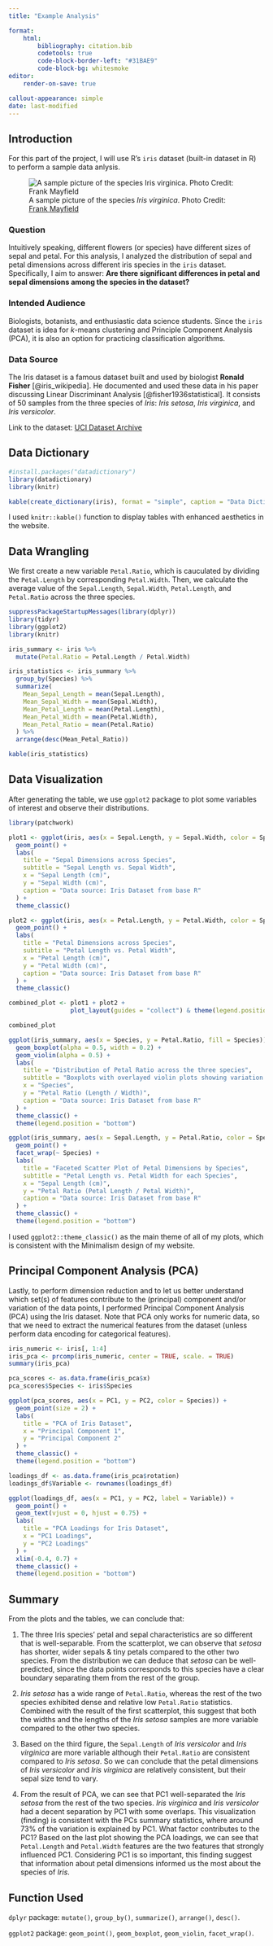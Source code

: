 ```yaml
---
title: "Example Analysis"

format: 
    html:
        bibliography: citation.bib
        codetools: true
        code-block-border-left: "#31BAE9"
        code-block-bg: whitesmoke
editor:
    render-on-save: true

callout-appearance: simple
date: last-modified
---
```


## Introduction
For this part of the project, I will use R's `iris` dataset (built-in dataset in R) to perform a sample data anlysis. 

:::{.column-page-inset}
![A sample picture of the species *Iris virginica*. Photo Credit: 
[Frank Mayfield](https://www.flickr.com/photos/33397993@N05)](iris_virginica.png)
:::

### Question

Intuitively speaking, different flowers (or species) have different sizes of sepal and petal. For this analysis, I analyzed the distribution of sepal and petal dimensions across different iris species in the `iris` dataset. Specifically, I aim to answer: **Are there significant differences in petal and sepal dimensions among the species in the dataset?**

### Intended Audience

Biologists, botanists, and enthusiastic data science students. Since the `iris` dataset is idea for *k*-means clustering and Principle Component Analysis (PCA), it is also an option for practicing classification algorithms.

### Data Source

The Iris dataset is a famous dataset built and used by biologist **Ronald Fisher** [@iris_wikipedia]. He documented and used these data in his paper discussing Linear Discriminant Analysis [@fisher1936statistical]. It consists of 50 samples from the three species of *Iris*: *Iris setosa*, *Iris virginica*, and *Iris versicolor*.

Link to the dataset: [UCI Dataset Archive](https://archive.ics.uci.edu/dataset/53/iris){.external target="_blank"}


## Data Dictionary

```r
#install.packages("datadictionary")
library(datadictionary)
library(knitr)

kable(create_dictionary(iris), format = "simple", caption = "Data Dictionary of the Iris dataset")
```

::: {.callout-tip}
I used `knitr::kable()` function to display tables with enhanced aesthetics in the website.
:::

## Data Wrangling

We first create a new variable `Petal.Ratio`, which is cauculated by dividing the `Petal.Length` by corresponding `Petal.Width`.
Then, we calculate the average value of the `Sepal.Length`, `Sepal.Width`, `Petal.Length`, and `Petal.Ratio` across the three species.
```r
suppressPackageStartupMessages(library(dplyr))
library(tidyr)
library(ggplot2)
library(knitr)

iris_summary <- iris %>%
  mutate(Petal.Ratio = Petal.Length / Petal.Width)

iris_statistics <- iris_summary %>%
  group_by(Species) %>%
  summarize(
    Mean_Sepal_Length = mean(Sepal.Length),
    Mean_Sepal_Width = mean(Sepal.Width),
    Mean_Petal_Length = mean(Petal.Length),
    Mean_Petal_Width = mean(Petal.Width),
    Mean_Petal_Ratio = mean(Petal.Ratio)
  ) %>%
  arrange(desc(Mean_Petal_Ratio))

kable(iris_statistics)

```

## Data Visualization

After generating the table, we use `ggplot2` package to plot some variables of interest and observe their distributions.

```r
library(patchwork)

plot1 <- ggplot(iris, aes(x = Sepal.Length, y = Sepal.Width, color = Species)) +
  geom_point() +
  labs(
    title = "Sepal Dimensions across Species",
    subtitle = "Sepal Length vs. Sepal Width",
    x = "Sepal Length (cm)",
    y = "Sepal Width (cm)",
    caption = "Data source: Iris Dataset from base R"
  ) +
  theme_classic()

plot2 <- ggplot(iris, aes(x = Petal.Length, y = Petal.Width, color = Species)) +
  geom_point() +
  labs(
    title = "Petal Dimensions across Species",
    subtitle = "Petal Length vs. Petal Width",
    x = "Petal Length (cm)",
    y = "Petal Width (cm)",
    caption = "Data source: Iris Dataset from base R"
  ) +
  theme_classic()

combined_plot <- plot1 + plot2 + 
                 plot_layout(guides = "collect") & theme(legend.position = "bottom")

combined_plot

ggplot(iris_summary, aes(x = Species, y = Petal.Ratio, fill = Species)) +
  geom_boxplot(alpha = 0.5, width = 0.2) +
  geom_violin(alpha = 0.5) + 
  labs(
    title = "Distribution of Petal Ratio across the three species",
    subtitle = "Boxplots with overlayed violin plots showing variation in petal ratios",
    x = "Species",
    y = "Petal Ratio (Length / Width)",
    caption = "Data source: Iris Dataset from base R"
  ) +
  theme_classic() +
  theme(legend.position = "bottom")

ggplot(iris_summary, aes(x = Sepal.Length, y = Petal.Ratio, color = Species)) +
  geom_point() +
  facet_wrap(~ Species) +
  labs(
    title = "Faceted Scatter Plot of Petal Dimensions by Species",
    subtitle = "Petal Length vs. Petal Width for each Species",
    x = "Sepal Length (cm)",
    y = "Petal Ratio (Petal Length / Petal Width)",
    caption = "Data source: Iris Dataset from base R"
  ) +
  theme_classic() +
  theme(legend.position = "bottom")
```

::: {.callout-note}
I used `ggplot2::theme_classic()` as the main theme of all of my plots, which is consistent with the Minimalism design of my website.
:::

## Principal Component Analysis (PCA)

Lastly, to perform dimension reduction and to let us better understand which set(s) of features contribute to the (principal) component and/or variation of the data points,  I performed Principal Component Analysis (PCA) using the Iris dataset.
Note that PCA only works for numeric data, so that we need to extract the numerical features from the dataset (unless perform data encoding for categorical features).

```r
iris_numeric <- iris[, 1:4]
iris_pca <- prcomp(iris_numeric, center = TRUE, scale. = TRUE)
summary(iris_pca)

pca_scores <- as.data.frame(iris_pca$x)
pca_scores$Species <- iris$Species

ggplot(pca_scores, aes(x = PC1, y = PC2, color = Species)) +
  geom_point(size = 2) +
  labs(
    title = "PCA of Iris Dataset",
    x = "Principal Component 1",
    y = "Principal Component 2"
  ) +
  theme_classic() +
  theme(legend.position = "bottom")

loadings_df <- as.data.frame(iris_pca$rotation)
loadings_df$Variable <- rownames(loadings_df)

ggplot(loadings_df, aes(x = PC1, y = PC2, label = Variable)) +
  geom_point() +
  geom_text(vjust = 0, hjust = 0.75) +
  labs(
    title = "PCA Loadings for Iris Dataset",
    x = "PC1 Loadings",
    y = "PC2 Loadings"
  ) +
  xlim(-0.4, 0.7) +
  theme_classic() +
  theme(legend.position = "bottom")
```

## Summary

From the plots and the tables, we can conclude that:

1. The three Iris species' petal and sepal characteristics are so different that is well-separable. 
From the scatterplot, we can observe that *setosa* has shorter, wider sepals & tiny petals compared to the other two species.
From the distribution we can deduce that *setosa* can be well-predicted, since the data points corresponds to this species 
have a clear boundary separating them from the rest of the group.

2. *Iris setosa* has a wide range of `Petal.Ratio`, whereas the rest of the two species exhibited dense and relative low `Petal.Ratio` statistics.
Combined with the result of the first scatterplot, this suggest that both the widths and the lengths of the *Iris setosa* samples are more variable
compared to the other two species.

3. Based on the third figure, the `Sepal.Length` of *Iris versicolor* and *Iris virginica* are more variable although their `Petal.Ratio` are consistent compared to *Iris setosa*.
So we can conclude that the petal dimensions of *Iris versicolor* and *Iris virginica* are relatively consistent, but their sepal size tend to vary.

4. From the result of PCA, we can see that PC1 well-separated the *Iris setosa* from the rest of the two species. 
*Iris virginica* and *Iris versicolor* had a decent separation by PC1 with some overlaps. This visualization (finding) is consistent with the PCs summary statistics, where around $73\%$ of the variation 
is explained by PC1. What factor contributes to the PC1? Based on the last plot showing the PCA loadings, we can see that `Petal.Length` and `Petal.Width` features are the two features that strongly influenced PC1.
Considering PC1 is so important, this finding suggest that information about petal dimensions informed us the most about the species of *Iris*.


## Function Used

`dplyr` package: `mutate()`, `group_by()`, `summarize()`, `arrange()`, `desc()`.

`ggplot2` package: `geom_point()`, `geom_boxplot`, `geom_violin`, `facet_wrap()`.